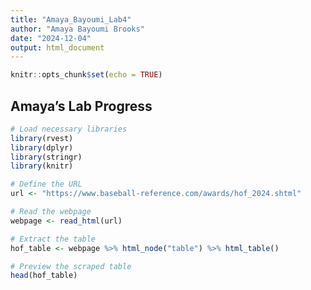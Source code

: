 ```yaml
---
title: "Amaya_Bayoumi_Lab4"
author: "Amaya Bayoumi Brooks"
date: "2024-12-04"
output: html_document
---
```


```r
knitr::opts_chunk$set(echo = TRUE)
```

## Amaya's Lab Progress 
```r
# Load necessary libraries
library(rvest)
library(dplyr)
library(stringr)
library(knitr)
```

```r
# Define the URL
url <- "https://www.baseball-reference.com/awards/hof_2024.shtml"

# Read the webpage
webpage <- read_html(url)

# Extract the table
hof_table <- webpage %>% html_node("table") %>% html_table()

# Preview the scraped table
head(hof_table)
```

